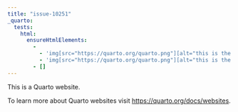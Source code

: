 ```yaml
---
title: "issue-10251"
_quarto:
  tests:
    html:
      ensureHtmlElements:
        -
          - 'img[src="https://quarto.org/quarto.png"][alt="this is the alt text that for the logo in the sidebar"][class="sidebar-logo light-content py-0 d-lg-inline d-none"]'
          - 'img[src="https://quarto.org/quarto.png"][alt="this is the alt text that for the logo in the navbar"][class="navbar-logo"]'
        - []
---
```


This is a Quarto website.

To learn more about Quarto websites visit <https://quarto.org/docs/websites>.
